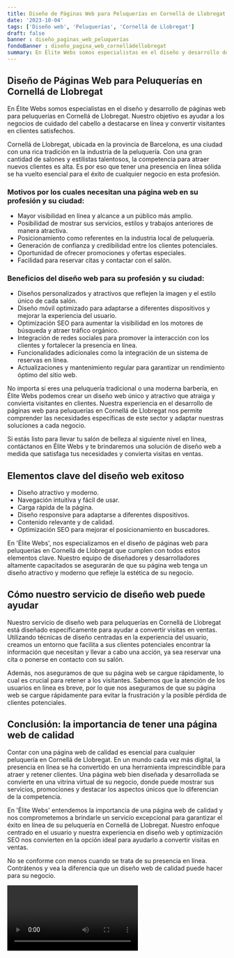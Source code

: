 ```yaml
---
title: Diseño de Páginas Web para Peluquerías en Cornellá de Llobregat
date: '2023-10-04'
tags: ['Diseño web', 'Peluquerías', 'Cornellá de Llobregat']
draft: false
banner : diseño_paginas_web_peluquerías
fondoBanner : diseño_pagina_web_cornelládellobregat
summary: En Élite Webs somos especialistas en el diseño y desarrollo de páginas web para peluquerías en Cornellá de Llobregat. Nuestro objetivo es ayudar a los negocios de cuidado del cabello a destacarse en línea y convertir visitantes en clientes satisfechos. 
---
```


## Diseño de Páginas Web para Peluquerías en Cornellá de Llobregat

En Élite Webs somos especialistas en el diseño y desarrollo de páginas web para peluquerías en Cornellá de Llobregat. Nuestro objetivo es ayudar a los negocios de cuidado del cabello a destacarse en línea y convertir visitantes en clientes satisfechos. 

Cornellá de Llobregat, ubicada en la provincia de Barcelona, ​​es una ciudad con una rica tradición en la industria de la peluquería. Con una gran cantidad de salones y estilistas talentosos, la competencia para atraer nuevos clientes es alta. Es por eso que tener una presencia en línea sólida se ha vuelto esencial para el éxito de cualquier negocio en esta profesión.

### Motivos por los cuales necesitan una página web en su profesión y su ciudad:

- Mayor visibilidad en línea y alcance a un público más amplio.
- Posibilidad de mostrar sus servicios, estilos y trabajos anteriores de manera atractiva.
- Posicionamiento como referentes en la industria local de peluquería.
- Generación de confianza y credibilidad entre los clientes potenciales.
- Oportunidad de ofrecer promociones y ofertas especiales.
- Facilidad para reservar citas y contactar con el salón.

### Beneficios del diseño web para su profesión y su ciudad:

- Diseños personalizados y atractivos que reflejen la imagen y el estilo único de cada salón.
- Diseño móvil optimizado para adaptarse a diferentes dispositivos y mejorar la experiencia del usuario.
- Optimización SEO para aumentar la visibilidad en los motores de búsqueda y atraer tráfico orgánico.
- Integración de redes sociales para promover la interacción con los clientes y fortalecer la presencia en línea.
- Funcionalidades adicionales como la integración de un sistema de reservas en línea.
- Actualizaciones y mantenimiento regular para garantizar un rendimiento óptimo del sitio web.

No importa si eres una peluquería tradicional o una moderna barbería, en Élite Webs podemos crear un diseño web único y atractivo que atraiga y convierta visitantes en clientes. Nuestra experiencia en el desarrollo de páginas web para peluquerías en Cornellá de Llobregat nos permite comprender las necesidades específicas de este sector y adaptar nuestras soluciones a cada negocio.

Si estás listo para llevar tu salón de belleza al siguiente nivel en línea, contáctanos en Élite Webs y te brindaremos una solución de diseño web a medida que satisfaga tus necesidades y convierta visitas en ventas.

<GifSeo />

<Cta />

## Elementos clave del diseño web exitoso

- Diseño atractivo y moderno.
- Navegación intuitiva y fácil de usar.
- Carga rápida de la página.
- Diseño responsive para adaptarse a diferentes dispositivos.
- Contenido relevante y de calidad.
- Optimización SEO para mejorar el posicionamiento en buscadores.

En 'Élite Webs', nos especializamos en el diseño de páginas web para peluquerías en Cornellá de Llobregat que cumplen con todos estos elementos clave. Nuestro equipo de diseñadores y desarrolladores altamente capacitados se asegurarán de que su página web tenga un diseño atractivo y moderno que refleje la estética de su negocio. 

## Cómo nuestro servicio de diseño web puede ayudar

Nuestro servicio de diseño web para peluquerías en Cornellá de Llobregat está diseñado específicamente para ayudar a convertir visitas en ventas. Utilizando técnicas de diseño centradas en la experiencia del usuario, creamos un entorno que facilita a sus clientes potenciales encontrar la información que necesitan y llevar a cabo una acción, ya sea reservar una cita o ponerse en contacto con su salón.

Además, nos aseguramos de que su página web se cargue rápidamente, lo cual es crucial para retener a los visitantes. Sabemos que la atención de los usuarios en línea es breve, por lo que nos aseguramos de que su página web se cargue rápidamente para evitar la frustración y la posible pérdida de clientes potenciales.

## Conclusión: la importancia de tener una página web de calidad

Contar con una página web de calidad es esencial para cualquier peluquería en Cornellá de Llobregat. En un mundo cada vez más digital, la presencia en línea se ha convertido en una herramienta imprescindible para atraer y retener clientes. Una página web bien diseñada y desarrollada se convierte en una vitrina virtual de su negocio, donde puede mostrar sus servicios, promociones y destacar los aspectos únicos que lo diferencian de la competencia.

En 'Élite Webs' entendemos la importancia de una página web de calidad y nos comprometemos a brindarle un servicio excepcional para garantizar el éxito en línea de su peluquería en Cornellá de Llobregat. Nuestro enfoque centrado en el usuario y nuestra experiencia en diseño web y optimización SEO nos convierten en la opción ideal para ayudarlo a convertir visitas en ventas.

No se conforme con menos cuando se trata de su presencia en línea. Contrátenos y vea la diferencia que un diseño web de calidad puede hacer para su negocio.

<Video />

<CtaBot job='Peluquerías' city='Cornellá de Llobregat'/>

<Gmaps query='Cornellá de Llobregat+españa+maps' />